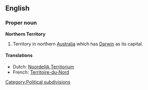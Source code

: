 {{wikipedia}}
==English==

===Proper noun===
'''Northern Territory'''

# Territory in northern [[Australia]] which has [[Darwin]] as its capital.

====Translations====

*Dutch: [[Noordelijk Territorium]]
*French: [[Territoire-du-Nord]] {{m}}

[[Category:Political subdivisions]]